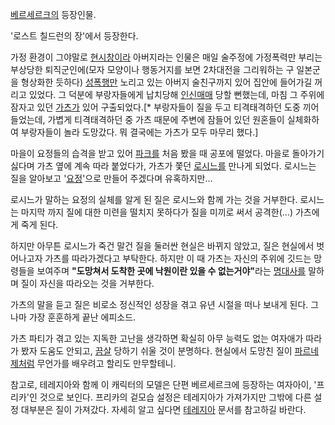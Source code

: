 [[베르세르크(만화)|베르세르크]]의 등장인물. 

'로스트 칠드런의 장'에서 등장한다.

가정 환경이 그야말로 [[현시창]]이라 아버지라는 인물은 매일 술주정에 가정폭력만 부리는 부상당한 퇴직군인에(모자 모양이나 행동거지를 보면 2차대전을 그리워하는 구 일본군을 형상화한 듯하다) [[성폭행]]만 노리고 있는 아버지 술친구까지 있어 집안에 들어가길 꺼리고 있었다. 그 덕분에 부랑자들에게 납치당해 [[인신매매]] 당할 뻔했는데, 마침 그 주위에 잠자고 있던 [[가츠(베르세르크)|가츠]]가 있어 구출되었다.[* 부랑자들이 질을 두고 티격태격하던 도중 끼어들었는데, 가볍게 티격태격하던 중 가츠 때문에 주변에 잠들어 있던 원혼들이 실체화하여 부랑자들이 놀라 도망갔다. 뭐 결국에는 가츠가 모두 마무리 했다.]

마을이 요정들의 습격을 받고 있어 [[파크]]를 처음 봤을 때 공포에 떨었다. 마을로 돌아가기 싫다며 가츠 옆에 계속 따라 붙었다가, 가츠가 쫓던 [[로시느]]를 만나게 되었다. 로시느는 질을 알아보고 '[[요정]]'으로 만들어 주겠다며 유혹하지만...

로시느가 말하는 요정의 실체를 알게 된 질은 로시느와 함께 가는 것을 거부한다. 로시느는 마지막 까지 질에 대한 미련을 떨치지 못하다가 질을 미끼로 써서 공격한(…) 가츠에게 죽게 된다. 

하지만 아무튼 로시느가 죽건 말건 질을 둘러싼 현실은 바뀌지 않았고, 질은 현실에서 벗어나고자 가츠를 따라가겠다고 부탁한다. 하지만 이 때 가츠는 자신의 주위에 깃드는 망령들을 보여주며 '''"도망쳐서 도착한 곳에 낙원이란 있을 수 없는거야"'''라는 [[명대사]]를 말하며 질이 자신을 따라오는 것을 거부한다.

가츠의 말을 듣고 질은 비로소 정신적인 성장을 겪고 유년 시절을 떠나 보내게 된다. 그나마 가장 훈훈하게 끝난 에피소드.

가츠 파티가 겪고 있는 지독한 고난을 생각하면 확실히 아무 능력도 없는 여자애가 따라가 봤자 도움도 안되고, [[끔살]] 당하기 쉬울 것이 분명하다. 현실에서 도망친 질이 [[파르네제]]처럼 무언가를 배우려고 할리도 만무할테니.

참고로, 테레지아와 함께 이 캐릭터의 모델은 단편 베르세르크에 등장하는 여자아이, '프리카'인 것으로 보인다. 프리카의 겉모습 설정은 테레지아가 가져가지만 그밖에 다른 설정 대부분은 질이 가져갔다. 자세히 알고 싶다면 [[테레지아]] 문서를 참고하길 바란다.
